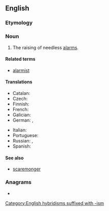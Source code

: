 ==English==

===Etymology===
{{suffix|en|alarm|ism}}

===Noun===
{{wikipedia}}
{{en-noun|-|s}}

# The raising of needless [[alarm]]s.

====Related terms====
* [[alarmist]]

====Translations====
{{trans-top|production of needless alarms}}
* Catalan: {{t|ca|alarmisme|m}}
* Czech: {{t|cs|alarmismus|m}}
* Finnish: {{t|fi|alarmismi}}
* French: {{t+|fr|alarmisme|m}}
* Galician: {{t|gl|alarmismo|m}}
* German: {{t+|de|Alarmismus|m}}, {{t+|de|Panikmache|f}}
{{trans-mid}}
* Italian: {{t+|it|allarmismo|m}}
* Portuguese: {{t|pt|alarmismo|m}}
* Russian: {{t+|ru|аларми́зм|m}}, {{t+|ru|паникёрство|n}}
* Spanish: {{t+|es|alarmismo|m}}
{{trans-bottom}}

====See also====
* [[scaremonger]]

===Anagrams===
* {{anagrams|en|a=aailmmrs|Mamarils|ammirals}}

[[Category:English hybridisms suffixed with -ism]]